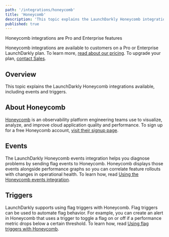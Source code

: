 ```yaml
---
path: '/integrations/honeycomb'
title: 'Honeycomb'
description: 'This topic explains the LaunchDarkly Honeycomb integrations available, including events and triggers.'
published: true
---
```


<Callout intent="primary">
<CalloutTitle>Honeycomb integrations are Pro and Enterprise features</CalloutTitle>
<CalloutDescription>

Honeycomb integrations are available to customers on a Pro or Enterprise LaunchDarkly plan. To learn more, [read about our pricing](https://launchdarkly.com/pricing/). To upgrade your plan, [contact Sales](https://launchdarkly.com/contact-sales/).

</CalloutDescription>
</Callout>

## Overview

This topic explains the LaunchDarkly Honeycomb integrations available, including events and triggers.

## About Honeycomb

[Honeycomb](https://www.honeycomb.io/) is an observability platform engineering teams use to visualize, analyze, and improve cloud application quality and performance. To sign up for a free Honeycomb account, [visit their signup page](https://ui.honeycomb.io/signup).


## Events

The LaunchDarkly Honeycomb events integration helps you diagnose problems by sending flag events to Honeycomb. Honeycomb displays those events alongside performance graphs so you can correlate feature rollouts with changes in operational health. To learn how, read [Using the Honeycomb events integration](/integrations/honeycomb/events).

## Triggers

LaunchDarkly supports using flag triggers with Honeycomb. Flag triggers can be used to automate flag behavior. For example, you can create an alert in Honeycomb that uses a trigger to toggle a flag on or off if a performance metric drops below a certain threshold. To learn how, read [Using flag triggers with Honeycomb](/integrations/honeycomb/triggers).
